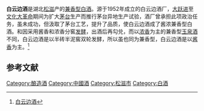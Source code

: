 {{中国非物质文化遗产 
| 级别 = 省
|名称 = 白云边酒酿造技艺
|子项 = 
|图片 = 
|申报地区或单位 = 松滋
|序号 = 236
|编号项目 = Ⅷ-26
|登录时间 = 2011年
|备注 = 第三批省级非遗项目
|分类 = 传统技艺
|省区市 = 湖北省
}}
'''白云边酒'''是湖北[[松滋|松滋]]产的[[兼香型白酒|兼香型白酒]]。源于1952年成立的白云边酒厂，[[大跃进|大跃进]]至[[文化大革命|文化大革命]]期间为扩大[[茅台|茅台]]生产而推行茅台异地生产试验，酒厂曾承担此项政治任务，虽未成功，但汲取了茅台工艺，提升了品质，使白云边酒成了酱浓兼香型白酒。和因采用酱香和浓香分窖[[发酵|发酵]]，出酒后再勾兑，而以[[浓香型白酒|浓香]]为主的兼香型[[新絲路文旅|玉泉酒]]不同，白云边酒是以半砖半泥窖双轮发酵，所以虽也同为兼香型，白云边酒是以[[酱香型白酒|酱香]]为主。<ref>[https://k.sina.cn/article_1741437734_67cc3b2600100posl.html 白云边酒]</ref>

==参考文献==
{{reflist}}
{{饮料小作品}}
{{中華酒文化}}

[[Category:酿造酒|Category:酿造酒]]
[[Category:中國酒|Category:中國酒]]
[[Category:松滋市|Category:松滋市]]
[[Category:白酒|Category:白酒]]